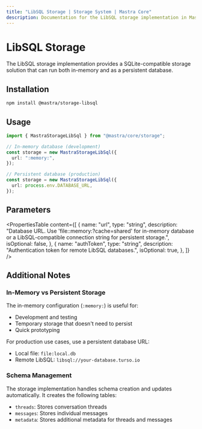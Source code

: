 ```yaml
---
title: "LibSQL Storage | Storage System | Mastra Core"
description: Documentation for the LibSQL storage implementation in Mastra.
---
```


# LibSQL Storage

The LibSQL storage implementation provides a SQLite-compatible storage solution that can run both in-memory and as a persistent database.

## Installation

```bash
npm install @mastra/storage-libsql
```

## Usage

```typescript copy showLineNumbers
import { MastraStorageLibSql } from "@mastra/core/storage";

// In-memory database (development)
const storage = new MastraStorageLibSql({
  url: ":memory:",
});

// Persistent database (production)
const storage = new MastraStorageLibSql({
  url: process.env.DATABASE_URL,
});
```

## Parameters

<PropertiesTable
  content={[
    {
      name: "url",
      type: "string",
      description:
        "Database URL. Use 'file::memory:?cache=shared' for in-memory database or a LibSQL-compatible connection string for persistent storage.",
      isOptional: false,
    },
    {
      name: "authToken",
      type: "string",
      description: "Authentication token for remote LibSQL databases.",
      isOptional: true,
    },
  ]}
/>

## Additional Notes

### In-Memory vs Persistent Storage

The in-memory configuration (`:memory:`) is useful for:

- Development and testing
- Temporary storage that doesn't need to persist
- Quick prototyping

For production use cases, use a persistent database URL:

- Local file: `file:local.db`
- Remote LibSQL: `libsql://your-database.turso.io`

### Schema Management

The storage implementation handles schema creation and updates automatically. It creates the following tables:

- `threads`: Stores conversation threads
- `messages`: Stores individual messages
- `metadata`: Stores additional metadata for threads and messages
